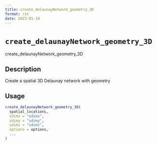 ```yaml
--- 
title: create_delaunayNetwork_geometry_3D 
format: rst 
date: 2023-01-19 
--- 
```

# `create_delaunayNetwork_geometry_3D`

create_delaunayNetwork_geometry_3D


## Description

Create a spatial 3D Delaunay network with geometry


## Usage

```r
create_delaunayNetwork_geometry_3D(
  spatial_locations,
  sdimx = "sdimx",
  sdimy = "sdimy",
  sdimz = "sdimz",
  options = options,
  ...
)
```


